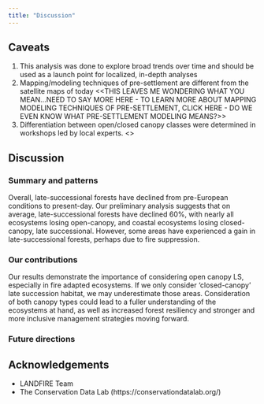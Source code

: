 ```yaml
---
title: "Discussion"
---
```



## Caveats

1) This analysis was done to explore broad trends over time and should be used as a launch point for localized, in-depth analyses
2) Mapping/modeling techniques of pre-settlement are different from the satellite maps of today <<THIS LEAVES ME WONDERING WHAT YOU MEAN...NEED TO SAY MORE HERE - TO LEARN MORE ABOUT MAPPING MODELING TECHNIQUES OF PRE-SETTLEMENT, CLICK HERE - DO WE EVEN KNOW WHAT PRE-SETTLEMENT MODELING MEANS?>>
3) Differentiation between open/closed canopy classes were determined in workshops led by local experts. <<DOCUMENTATION ON THEIR CRITERIA CAN BE FOUND HERE>>

## Discussion

### Summary and patterns

Overall, late-successional forests have declined from pre-European conditions to present-day. Our preliminary analysis suggests that on average, late-successional forests have declined 60%, with nearly all ecosystems losing open-canopy, and coastal ecosystems losing closed-canopy, late successional. However, some areas have experienced a gain in late-successional forests, perhaps due to fire suppression.

### Our contributions

Our results demonstrate the importance of considering open canopy LS, especially in fire adapted ecosystems. If we only consider ‘closed-canopy’ late succession habitat, we may underestimate those areas. Consideration of both canopy types could lead to a fuller understanding of the ecosystems at hand, as well as increased forest resiliency and stronger and more inclusive management strategies moving forward.

### Future directions



## Acknowledgements

- LANDFIRE Team
- The Conservation Data Lab (https://conservationdatalab.org/)


